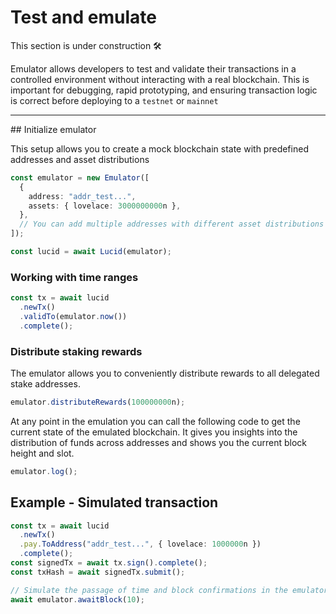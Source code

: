
# Test and emulate

<Callout>This section is under construction 🛠️</Callout>

Emulator allows developers to test and validate their transactions in a controlled environment without interacting with a real blockchain. This is important for debugging, rapid prototyping, and ensuring transaction logic is correct before deploying to a `testnet` or `mainnet`

---

<Steps>
## Initialize emulator

This setup allows you to create a mock blockchain state with predefined addresses and asset distributions

```typescript
const emulator = new Emulator([
  {
    address: "addr_test...",
    assets: { lovelace: 3000000000n },
  },
  // You can add multiple addresses with different asset distributions
]);

const lucid = await Lucid(emulator);
```

### Working with time ranges

```typescript
const tx = await lucid
  .newTx()
  .validTo(emulator.now())
  .complete();
```

### Distribute staking rewards

The emulator allows you to conveniently distribute rewards to all delegated stake addresses.

```typescript
emulator.distributeRewards(100000000n);
```

<Callout>
At any point in the emulation you can call the following code to get the current state of the emulated blockchain. It gives you insights into the distribution of funds across addresses and shows you the current block height and slot.

```typescript
emulator.log();
```

</Callout>
</Steps>

## Example - Simulated transaction

```typescript
const tx = await lucid
  .newTx()
  .pay.ToAddress("addr_test...", { lovelace: 1000000n })
  .complete();
const signedTx = await tx.sign().complete();
const txHash = await signedTx.submit();

// Simulate the passage of time and block confirmations in the emulator
await emulator.awaitBlock(10);
```
